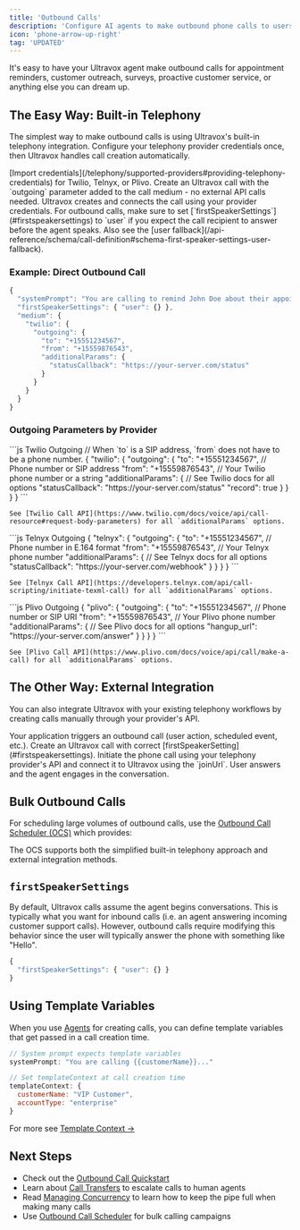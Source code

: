 ```yaml
---
title: 'Outbound Calls'
description: 'Configure AI agents to make outbound phone calls to users.'
icon: 'phone-arrow-up-right'
tag: 'UPDATED'
---
```



It's easy to have your Ultravox agent make outbound calls for appointment reminders, customer outreach, surveys, proactive customer service, or anything else you can dream up.

## The Easy Way: Built-in Telephony

The simplest way to make outbound calls is using Ultravox's built-in telephony integration. Configure your telephony provider credentials once, then Ultravox handles call creation automatically.

<Steps>
  <Step title="Configure Provider Credentials">
    [Import credentials](/telephony/supported-providers#providing-telephony-credentials) for Twilio, Telnyx, or Plivo.
  </Step>
  <Step title="Create Outbound Call">
    Create an Ultravox call with the `outgoing` parameter added to the call medium - no external API calls needed.
  </Step>
  <Step title="Call Initiated Automatically">
    Ultravox creates and connects the call using your provider credentials.
  </Step>
</Steps>

<Info>
  For outbound calls, make sure to set [`firstSpeakerSettings`](#firstspeakersettings) to `user` if you expect the call recipient to answer before the agent speaks. Also see the [user fallback](/api-reference/schema/call-definition#schema-first-speaker-settings-user-fallback).
</Info>

### Example: Direct Outbound Call

```js Built-in Telephony Example
{
  "systemPrompt": "You are calling to remind John Doe about their appointment.",
  "firstSpeakerSettings": { "user": {} },
  "medium": {
    "twilio": {
      "outgoing": {
        "to": "+15551234567",
        "from": "+15559876543",
        "additionalParams": {
          "statusCallback": "https://your-server.com/status"
        }
      }
    }
  }
}
```

### Outgoing Parameters by Provider

<Tabs>
  <Tab title="Twilio">
    ```js Twilio Outgoing
    // When `to` is a SIP address, `from` does not have to be a phone number.
    {
      "twilio": {
        "outgoing": {
          "to": "+15551234567",        // Phone number or SIP address
          "from": "+15559876543",      // Your Twilio phone number or a string
          "additionalParams": {        // See Twilio docs for all options
            "statusCallback": "https://your-server.com/status"
            "record": true
          }
        }
      }
    }
    ```
    
    See [Twilio Call API](https://www.twilio.com/docs/voice/api/call-resource#request-body-parameters) for all `additionalParams` options.
  </Tab>
  
  <Tab title="Telnyx">
    ```js Telnyx Outgoing
    {
      "telnyx": {
        "outgoing": {
          "to": "+15551234567",        // Phone number in E.164 format
          "from": "+15559876543",      // Your Telnyx phone number
          "additionalParams": {        // See Telnyx docs for all options
            "statusCallback": "https://your-server.com/webhook"
          }
        }
      }
    }
    ```
    
    See [Telnyx Call API](https://developers.telnyx.com/api/call-scripting/initiate-texml-call) for all `additionalParams` options.
  </Tab>
  
  <Tab title="Plivo">
    ```js Plivo Outgoing
    {
      "plivo": {
        "outgoing": {
          "to": "+15551234567",        // Phone number or SIP URI
          "from": "+15559876543",      // Your Plivo phone number
          "additionalParams": {        // See Plivo docs for all options
            "hangup_url": "https://your-server.com/answer"
          }
        }
      }
    }
    ```
    
    See [Plivo Call API](https://www.plivo.com/docs/voice/api/call/make-a-call) for all `additionalParams` options.
  </Tab>
</Tabs>

## The Other Way: External Integration

You can also integrate Ultravox with your existing telephony workflows by creating calls manually through your provider's API.

<Steps>
  <Step title="Call Trigger">
    Your application triggers an outbound call (user action, scheduled event, etc.).
  </Step>
  <Step title="Create Ultravox Call">
    Create an Ultravox call with correct [firstSpeakerSetting](#firstspeakersettings).
  </Step>
  <Step title="Initiate Phone Call">
    Initiate the phone call using your telephony provider's API and connect it to Ultravox using the `joinUrl`. User answers and the agent engages in the conversation.
  </Step>
</Steps>

## Bulk Outbound Calls

For scheduling large volumes of outbound calls, use the [Outbound Call Scheduler (OCS)](/telephony/outbound-call-scheduler) which provides:

<OCSHighlights/>

The OCS supports both the simplified built-in telephony approach and external integration methods.

## `firstSpeakerSettings`
By default, Ultravox calls assume the agent begins conversations. This is typically what you want for inbound calls (i.e. an agent answering incoming customer support calls). However, outbound calls require modifying this behavior since the user will typically answer the phone with something like "Hello".

```js Settings for Outbound Call
{
  "firstSpeakerSettings": { "user": {} }
}
```

## Using Template Variables
When you use [Agents](/agents/overview#why-start-with-agents%3F) for creating calls, you can define template variables that get passed in a call creation time.

```js Example: Template Context
// System prompt expects template variables
systemPrompt: "You are calling {{customerName}}..."

// Set templateContext at call creation time
templateContext: {
  customerName: "VIP Customer",
  accountType: "enterprise"
}
```

For more see [Template Context →](/agents/making-calls#template-context-and-variables)

## Next Steps
- Check out the [Outbound Call Quickstart](/gettingstarted/quickstart/telephony-outbound)
- Learn about [Call Transfers](/telephony/call-transfers) to escalate calls to human agents
- Read [Managing Concurrency](/gettingstarted/concurrency) to learn how to keep the pipe full when making many calls
- Use [Outbound Call Scheduler](/telephony/outbound-call-scheduler) for bulk calling campaigns